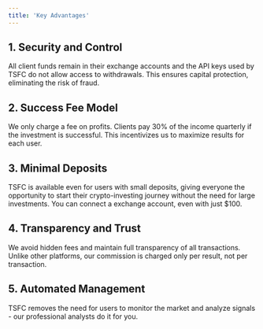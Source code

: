 ```yaml
---
title: 'Key Advantages'
---
```


## 1. Security and Control

All client funds remain in their exchange accounts and the API keys used by TSFC do not allow access to withdrawals. This ensures capital protection, eliminating the risk of fraud. 

## 2. Success Fee Model

We only charge a fee on profits. Clients pay 30% of the income quarterly if the investment is successful. This incentivizes us to maximize results for each user. 

## 3. Minimal Deposits

TSFC is available even for users with small deposits, giving everyone the opportunity to start their crypto-investing journey without the need for large investments. You can connect a exchange account, even with just $100.

## 4. Transparency and Trust

We avoid hidden fees and maintain full transparency of all transactions. Unlike other platforms, our commission is charged only per result, not per transaction.

## 5. Automated Management

TSFC removes the need for users to monitor the market and analyze signals - our professional analysts do it for you.
